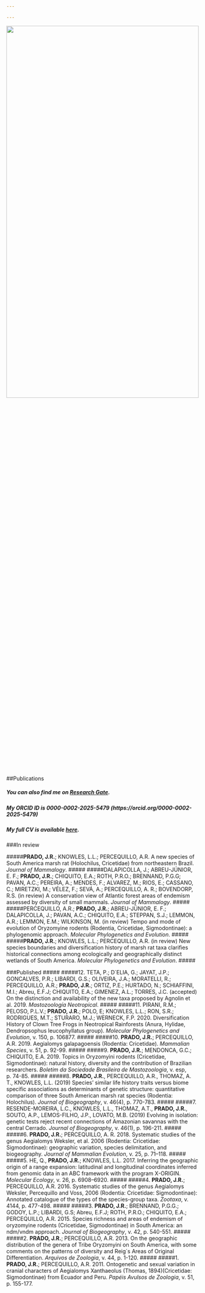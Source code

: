 ```yaml
---

---
```

<img src="files/H_brasiliensis.png" style="width:100%;height:50%" align="center">

##Publications

##### You can also find me on [Research Gate](https://www.researchgate.net/profile/Joyce_Prado).
##### My ORCID ID is 0000-0002-2025-5479 (https://orcid.org/0000-0002-2025-5479)
##### My full CV is available [here](files/CV_JRP.pdf).
#####


###In review

#####**PRADO, J.R.**; KNOWLES, L.L.; PERCEQUILLO, A.R. A new species of South America marsh rat (Holochilus, Cricetidae) from northeastern Brazil. _Journal of Mammalogy_.
#####
#####DALAPICOLLA, J.; ABREU-JÚNIOR, E. F.; **PRADO, J.R.**; CHIQUITO, E.A.; ROTH, P.R.O.; BRENNAND, P.G.G; PAVAN, A.C.; PEREIRA, A.; MENDES, F.; ALVAREZ, M.; RIOS, E.; CASSANO, C.; MIRETZKI, M.; VÉLEZ, F.; SEVÁ, A.; PERCEQUILLO, A. R.; BOVENDORP, R.S. (in review) A conservation view of Atlantic forest areas of endemism assessed by diversity of small mammals. _Journal of Mammalogy_.
#####
#####PERCEQUILLO, A.R.; **PRADO, J.R.**; ABREU-JÚNIOR, E. F.; DALAPICOLLA, J.; PAVAN, A.C.; CHIQUITO, E.A.; STEPPAN, S.J.; LEMMON, A.R.; LEMMON, E.M.; WILKINSON, M. (in review) Tempo and mode of evolution of Oryzomyine rodents (Rodentia, Cricetidae, Sigmodontinae): a phylogenomic approach. _Molecular Phylogenetics and Evolution_.
#####
#####**PRADO, J.R.**; KNOWLES, L.L.; PERCEQUILLO, A.R. (in review) New species boundaries and diversification history of marsh rat taxa clarifies historical connections among ecologically and geographically distinct wetlands of South America. _Molecular Phylogenetics and Evolution_.
#####


###Published
#####
#####12. TETA, P.; D´ELIA, G.; JAYAT, J.P.; GONCALVES, P.R.; LIBARDI, G.S.; OLIVEIRA, J.A.; MORATELLI, R.; PERCEQUILLO, A.R.; **PRADO, J.R.**; ORTIZ, P.E.; HURTADO, N.; SCHIAFFINI, M.I.; Abreu, E.F.J; CHIQUITO, E.A.; GIMENEZ, A.L.; TORRES, J.C. (accepted) On the distinction and availability of the new taxa proposed by Agnolin et al. 2019. _Mastozoología Neotropical_.
#####
#####11. PIRANI, R.M.; PELOSO, P.L.V.; **PRADO, J.R.**; POLO, E; KNOWLES, L.L.; RON, S.R.; RODRIGUES, M.T.; STURARO, M.J.; WERNECK, F.P. 2020. Diversification History of Clown Tree Frogs in Neotropical Rainforests (Anura, Hylidae, Dendropsophus leucophyllatus group). _Molecular Phylogenetics and Evolution_, v. 150, p. 106877.
#####
#####10. **PRADO, J.R.**; PERCEQUILLO, A.R. 2019. Aegialomys galapagoensis (Rodentia: Cricetidae). _Mammalian Species_, v. 51, p. 92-99.
#####
#####9. **PRADO, J.R.**; MENDONCA, G.C.; CHIQUITO, E.A. 2019. Topics in Oryzomyini rodents (Cricetidae, Sigmodontinae): natural history, diversity and the contribution of Brazilian researchers. _Boletim da Sociedade Brasileira de Mastozoologia_, v. esp, p. 74-85.
#####
#####8. **PRADO, J.R.**, PERCEQUILLO, A.R., THOMAZ, A. T., KNOWLES, L.L. (2019) Species’ similar life history traits versus biome specific associations as determinants of genetic structure: quantitative comparison of three South American marsh rat species (Rodentia: Holochilus). _Journal of Biogeography_, v. 46(4), p. 770-783. 
#####
#####7. RESENDE-MOREIRA, L.C., KNOWLES, L.L., THOMAZ, A.T., **PRADO, J.R.**, SOUTO, A.P., LEMOS-FILHO, J.P., LOVATO, M.B. (2019) Evolving in isolation: genetic tests reject recent connections of Amazonian savannas with the central Cerrado. _Journal of Biogeography_, v. 46(1), p. 196-211. 
#####
#####6. **PRADO, J.R.**; PERCEQUILLO, A. R. 2018. Systematic studies of the genus Aegialomys Weksler, et al. 2006 (Rodentia: Cricetidae: Sigmodontinae): geographic variation, species delimitation, and biogeography. _Journal of Mammalian Evolution_, v. 25, p. 71–118.
#####
#####5. HE, Q., **PRADO, J.R.**; KNOWLES, L.L. 2017. Inferring the geographic origin of a range expansion: latitudinal and longitudinal coordinates inferred from genomic data in an ABC framework with the program X-ORIGIN. _Molecular Ecology_, v. 26, p. 6908–6920.
#####
#####4. **PRADO, J.R.**; PERCEQUILLO, A.R. 2016. Systematic studies of the genus Aegialomys Weksler, Percequillo and Voss, 2006 (Rodentia: Cricetidae: Sigmodontinae): Annotated catalogue of the types of the species-group taxa. _Zootaxa_, v. 4144, p. 477-498.
#####
#####3. **PRADO, J.R.**; BRENNAND, P.G.G.; GODOY, L.P.; LIBARDI, G.S; Abreu, E.F.J; ROTH, P.R.O.; CHIQUITO, E.A.; PERCEQUILLO, A.R. 2015. Species richness and areas of endemism of oryzomyine rodents (Cricetidae, Sigmodontinae) in South America: an ndm/vndm approach. _Journal of Biogeography_, v. 42, p. 540-551.
#####
#####2. **PRADO, J.R.**; PERCEQUILLO, A.R. 2013.  On the geographic distribution of the genera of Tribe Oryzomyini on South America, with some comments on the patterns of diversity and Reig´s Areas of Original Differentiation. _Arquivos de Zoologia_, v. 44, p. 1-120.
#####
#####1. **PRADO, J.R.**; PERCEQUILLO, A.R. 2011. Ontogenetic and sexual variation in cranial characters of Aegialomys Xanthaeolus (Thomas, 1894)(Cricetidae: Sigmodontinae) from Ecuador and Peru. _Papéis Avulsos de Zoologia_, v. 51, p. 155-177.